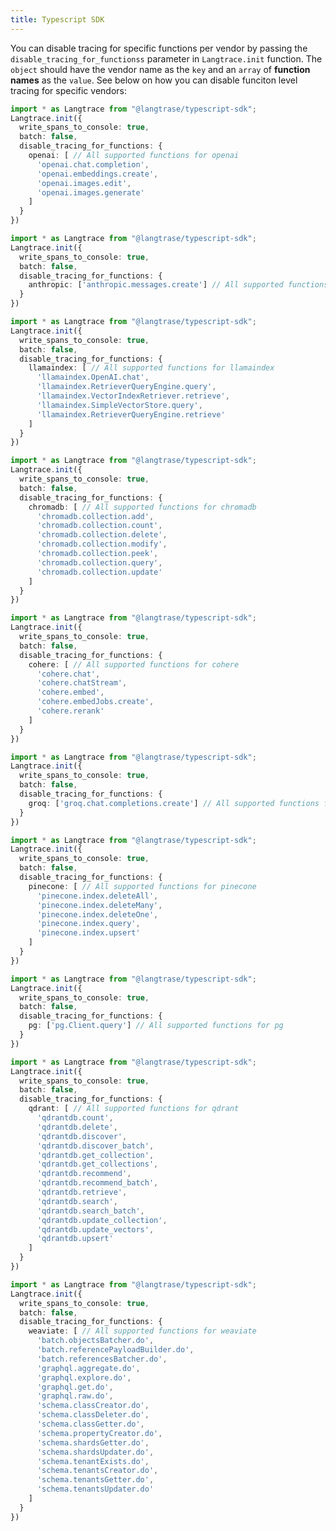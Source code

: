 ```yaml
---
title: Typescript SDK
---
```


You can disable tracing for specific functions per vendor by passing the `disable_tracing_for_functionss` parameter in `Langtrace.init` function. The `object` should have the vendor name as the `key` and an `array` of **function names** as the `value`. See below on how you can disable funciton level tracing for specific vendors:
<CodeGroup>
``` typescript openai
import * as Langtrace from "@langtrase/typescript-sdk";
Langtrace.init({
  write_spans_to_console: true,
  batch: false,
  disable_tracing_for_functions: {
    openai: [ // All supported functions for openai
      'openai.chat.completion',
      'openai.embeddings.create',
      'openai.images.edit',
      'openai.images.generate'
    ]
  }
})
```

``` typescript anthropic
import * as Langtrace from "@langtrase/typescript-sdk";
Langtrace.init({
  write_spans_to_console: true,
  batch: false,
  disable_tracing_for_functions: {
    anthropic: ['anthropic.messages.create'] // All supported functions for anthropic
  }
})
```
``` typescript llamaindex
import * as Langtrace from "@langtrase/typescript-sdk";
Langtrace.init({
  write_spans_to_console: true,
  batch: false,
  disable_tracing_for_functions: {
    llamaindex: [ // All supported functions for llamaindex
      'llamaindex.OpenAI.chat',
      'llamaindex.RetrieverQueryEngine.query',
      'llamaindex.VectorIndexRetriever.retrieve',
      'llamaindex.SimpleVectorStore.query',
      'llamaindex.RetrieverQueryEngine.retrieve'
    ]
  }
})

```

``` typescript chromadb
import * as Langtrace from "@langtrase/typescript-sdk";
Langtrace.init({
  write_spans_to_console: true,
  batch: false,
  disable_tracing_for_functions: {
    chromadb: [ // All supported functions for chromadb
      'chromadb.collection.add',
      'chromadb.collection.count',
      'chromadb.collection.delete',
      'chromadb.collection.modify',
      'chromadb.collection.peek',
      'chromadb.collection.query',
      'chromadb.collection.update'
    ]
  }
})

```
``` typescript cohere
import * as Langtrace from "@langtrase/typescript-sdk";
Langtrace.init({
  write_spans_to_console: true,
  batch: false,
  disable_tracing_for_functions: {
    cohere: [ // All supported functions for cohere
      'cohere.chat',
      'cohere.chatStream',
      'cohere.embed',
      'cohere.embedJobs.create',
      'cohere.rerank'
    ]
  }
})


```
``` typescript groq
import * as Langtrace from "@langtrase/typescript-sdk";
Langtrace.init({
  write_spans_to_console: true,
  batch: false,
  disable_tracing_for_functions: {
    groq: ['groq.chat.completions.create'] // All supported functions for groq
  }
})
```

``` typescript pinecone
import * as Langtrace from "@langtrase/typescript-sdk";
Langtrace.init({
  write_spans_to_console: true,
  batch: false,
  disable_tracing_for_functions: {
    pinecone: [ // All supported functions for pinecone
      'pinecone.index.deleteAll',
      'pinecone.index.deleteMany',
      'pinecone.index.deleteOne',
      'pinecone.index.query',
      'pinecone.index.upsert'
    ]
  }
})
```
``` typescript pg
import * as Langtrace from "@langtrase/typescript-sdk";
Langtrace.init({
  write_spans_to_console: true,
  batch: false,
  disable_tracing_for_functions: {
    pg: ['pg.Client.query'] // All supported functions for pg
  }
})
```

``` typescript qdrant
import * as Langtrace from "@langtrase/typescript-sdk";
Langtrace.init({
  write_spans_to_console: true,
  batch: false,
  disable_tracing_for_functions: {
    qdrant: [ // All supported functions for qdrant
      'qdrantdb.count',
      'qdrantdb.delete',
      'qdrantdb.discover',
      'qdrantdb.discover_batch',
      'qdrantdb.get_collection',
      'qdrantdb.get_collections',
      'qdrantdb.recommend',
      'qdrantdb.recommend_batch',
      'qdrantdb.retrieve',
      'qdrantdb.search',
      'qdrantdb.search_batch',
      'qdrantdb.update_collection',
      'qdrantdb.update_vectors',
      'qdrantdb.upsert'
    ]
  }
})
```
``` typescript weaviate
import * as Langtrace from "@langtrase/typescript-sdk";
Langtrace.init({
  write_spans_to_console: true,
  batch: false,
  disable_tracing_for_functions: {
    weaviate: [ // All supported functions for weaviate
      'batch.objectsBatcher.do',
      'batch.referencePayloadBuilder.do',
      'batch.referencesBatcher.do',
      'graphql.aggregate.do',
      'graphql.explore.do',
      'graphql.get.do',
      'graphql.raw.do',
      'schema.classCreator.do',
      'schema.classDeleter.do',
      'schema.classGetter.do',
      'schema.propertyCreator.do',
      'schema.shardsGetter.do',
      'schema.shardsUpdater.do',
      'schema.tenantExists.do',
      'schema.tenantsCreator.do',
      'schema.tenantsGetter.do',
      'schema.tenantsUpdater.do'
    ]
  }
})
```
</CodeGroup>



